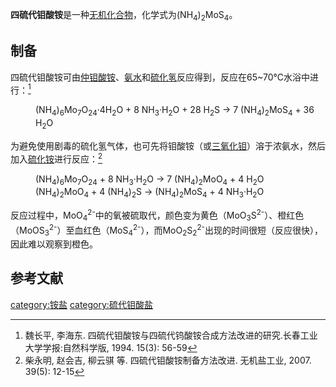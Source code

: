 {{chembox
| Watchedfields = changed
| verifiedrevid = 439641109
| Name = 四硫代钼酸铵
| OtherNames = 硫代钼酸铵
| NameEn = ammonium tetrathiomolybdate
| ImageFile = Ammonium_Tetrathiomolybdate.jpg
|Section1={{Chembox Identifiers
| SMILES = [NH4+].[NH4+].[S-][Mo]([S-])(=S)=S
| ChemSpiderID_Ref = {{chemspidercite|correct|chemspider}}
| ChemSpiderID = 10764593
| StdInChI_Ref = {{stdinchicite|correct|chemspider}}
| StdInChI = 1S/Mo.2H3N.4S/h;2*1H3;;;;/q;;;;;2*-1/p+2
| StdInChIKey_Ref = {{stdinchicite|correct|chemspider}}
| StdInChIKey = PQNOIAHNKHBLRN-UHFFFAOYSA-P
| InChI = 1S/Mo.2H3N.4S/h;2*1H3;;;;/q;;;;;2*-1/p+2
| InChIKey1 = PQNOIAHNKHBLRN-UHFFFAOYSA-P
| CASNo_Ref = {{cascite|correct|??}}
| CASNo = 15060-55-6
| RTECS = QA4668250
| PubChem = 15251598
| UNII = 4V6I63LW1E
  }}
|Section2={{Chembox Properties
| Formula = (NH<sub>4</sub>)<sub>2</sub>MoS<sub>4</sub>
| MolarMass = 260.28 g/mol
| Appearance = 红色晶体
| Density = 
| Solubility =
| Solvent = 
| SolubleOther =
| MeltingPt =  155 °C<ref name=Prasad1>{{cite journal |last1= Prasad |first1= TP |last2= Diemann |first2= E |last3= Müller |first3= A |title =Thermal decomposition of (NH<sub>4</sub>)<sub>2</sub>MoO<sub>2</sub>S<sub>2</sub>, (NH<sub>4</sub>)<sub>2</sub>MoS<sub>4</sub>, (NH<sub>4</sub>)<sub>2</sub>WO<sub>2</sub>S<sub>2</sub> and (NH<sub>4</sub>)<sub>2</sub>WS<sub>4</sub> | journal = [[Journal_of_Inorganic_and_Nuclear_Chemistry|Journal of Inorganic and Nuclear Chemistry]] | year = 1973 | volume = 35 | pages = 1895 | doi = 10.1016/0022-1902(73)80124-1 | issue = 6}}</ref>（分解）
| pKb = 分解
  }}
|Section3={{Chembox Structure
| Coordination = 
| CrystalStruct = <ref>{{cite journal |first1= B |last1= Hill |first2= H-W |last2= Lerner |first3= M |last3= Bolte |title= Redetermination of diammonium thiomolybdate|journal=[[Acta_Crystallographica_E|Acta Crystallographica E]] |volume=66 |year=2010 |issue=13 |pages= i13|doi=10.1107/S1600536810003016}}</ref>
  }}
|Section7={{Chembox Hazards
| ExternalSDS =
| MainHazards = 有毒
| GHSPictograms = {{GHS07}}
| GHSSignalWord = 警告
| HPhrases = {{H-phrases|315|319|335}}
| PPhrases = {{P-phrases|261|264|271|280|302+352|304+340|305+351+338|312|321|332+313|337+313|362|403+233|405|501}}
  }}
|Section8={{Chembox Related
| OtherAnions = [[四硫代钨酸铵|四硫代钨酸铵]]
| OtherCations = [[四硫代钼酸钾|四硫代钼酸钾]]
| OtherCpds = [[二硫化钼|二硫化钼]]<BR>[[三硫化钼|三硫化钼]]
  }}
}}

'''四硫代钼酸铵'''是一种[[无机化合物|无机化合物]]，化学式为(NH<sub>4</sub>)<sub>2</sub>MoS<sub>4</sub>。
==制备==
四硫代钼酸铵可由[[仲钼酸铵|仲钼酸铵]]、[[氨水|氨水]]和[[硫化氢|硫化氢]]反应得到，反应在65~70℃水浴中进行：<ref>魏长平, 李海东. 四硫代钼酸铵与四硫代钨酸铵合成方法改进的研究.长春工业大学学报:自然科学版, 1994. 15(3): 56-59</ref>
: (NH<sub>4</sub>)<sub>6</sub>Mo<sub>7</sub>O<sub>24</sub>·4H<sub>2</sub>O + 8 NH<sub>3</sub>·H<sub>2</sub>O + 28 H<sub>2</sub>S → 7 (NH<sub>4</sub>)<sub>2</sub>MoS<sub>4</sub> + 36 H<sub>2</sub>O
为避免使用剧毒的硫化氢气体，也可先将钼酸铵（或[[三氧化钼|三氧化钼]]）溶于浓氨水，然后加入[[硫化铵|硫化铵]]进行反应：<ref>柴永明, 赵会吉, 柳云骐 等. 四硫代钼酸铵制备方法改进. 无机盐工业, 2007. 39(5): 12-15</ref>
:(NH<sub>4</sub>)<sub>6</sub>Mo<sub>7</sub>O<sub>24</sub> + 8 NH<sub>3</sub>·H<sub>2</sub>O → 7 (NH<sub>4</sub>)<sub>2</sub>MoO<sub>4</sub> + 4 H<sub>2</sub>O
: (NH<sub>4</sub>)<sub>2</sub>MoO<sub>4</sub> + 4 (NH<sub>4</sub>)<sub>2</sub>S → (NH<sub>4</sub>)<sub>2</sub>MoS<sub>4</sub> + 4 NH<sub>3</sub>·H<sub>2</sub>O
反应过程中，MoO<sub>4</sub><sup>2-</sup>中的氧被硫取代，颜色变为黄色（MoO<sub>3</sub>S<sup>2-</sup>）、橙红色（MoOS<sub>3</sub><sup>2-</sup>）至血红色（MoS<sub>4</sub><sup>2-</sup>），而MoO<sub>2</sub>S<sub>2</sub><sup>2-</sup>出现的时间很短（反应很快），因此难以观察到橙色。

==参考文献==
{{reflist}}

{{铵盐}}

[[category:铵盐|category:铵盐]]
[[category:硫代钼酸盐|category:硫代钼酸盐]]